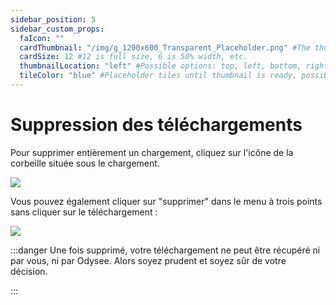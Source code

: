 ---
sidebar_position: 5
sidebar_custom_props:
  faIcon: ""
  cardThumbnail: "/img/g_1200x600_Transparent_Placeholder.png" #The thumbnail on the category card.
  cardSize: 12 #12 is full size, 6 is 50% width, etc.
  thumbnailLocation: "left" #Possible options: top, left, bottom, right, none
  tileColor: "blue" #Placeholder tiles until thumbnail is ready, possible options: blue, cream, darkpurple, lightpurple, mauve, orange, pink, none
---

# Suppression des téléchargements

Pour supprimer entièrement un chargement, cliquez sur l'icône de la corbeille située sous le chargement.

<Image src="/img/fr/Suppressiontéléchargements1.png" />

Vous pouvez également cliquer sur "supprimer" dans le menu à trois points sans cliquer sur le téléchargement :

<Image src="/img/fr/Suppressiontéléchargements2.png" />

:::danger
Une fois supprimé, votre téléchargement ne peut être récupéré ni par vous, ni par Odysee. Alors soyez prudent et soyez sûr de votre décision.

:::
